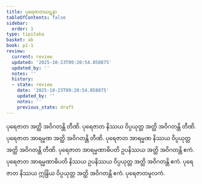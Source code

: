 ```yaml
---
title: ပုရေဇာတဃဋနာ
tableOfContents: false
sidebar:
  order: 1
type: tipitaka
basket: ab
book: p1-1
review:
  current: review
  updated: '2025-10-23T09:20:54.858875'
  updated_by: ''
  notes: ''
  history:
  - state: review
    date: '2025-10-23T09:20:54.858875'
    updated_by: ''
    notes: ''
    previous_state: draft
---
```



<ReviewStatus review={frontmatter.review} showDetails={true} />

<HypothesisAnnotation frontmatter={frontmatter} />

<DynamicBreadcrumb />

<Division number="332" book="p1-1" e="ch" v="36" p="107">

<Paragraph number="1055" book="p1-1">
ပုရေဇာတ အတ္ထိ အဝိဂတန္တိ တီဏိ. ပုရေဇာတ နိဿယ ဝိပ္ပယုတ္တ အတ္ထိ အဝိဂတန္တိ တီဏိ. ပုရေဇာတ အာရမ္မဏ အတ္ထိ အဝိဂတန္တိ တီဏိ. ပုရေဇာတ အာရမ္မဏ နိဿယ ဝိပ္ပယုတ္တ အတ္ထိ အဝိဂတန္တိ တီဏိ. ပုရေဇာတ အာရမ္မဏာဓိပတိ ဥပနိဿယ အတ္ထိ အဝိဂတန္တိ ဧကံ. ပုရေဇာတ အာရမ္မဏာဓိပတိ နိဿယ ဥပနိဿယ ဝိပ္ပယုတ္တ အတ္ထိ အဝိဂတန္တိ ဧကံ. ပုရေဇာတ နိဿယ ဣန္ဒြိယ ဝိပ္ပယုတ္တ အတ္ထိ အဝိဂတန္တိ ဧကံ.

</Paragraph>
</Division>

<Paragraph number="1056" type="center" book="p1-1">
ပုရေဇာတမူလကံ.
</Paragraph>